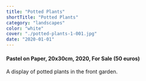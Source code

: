 ```yaml
---
title: "Potted Plants"
shortTitle: "Potted Plants"
category: "landscapes"
color: "white"
cover: "./potted-plants-1-001.jpg"
date: "2020-01-01"
---
```


#### Pastel on Paper, 20x30cm, 2020, For Sale (50 euros)

A display of potted plants in the front garden.